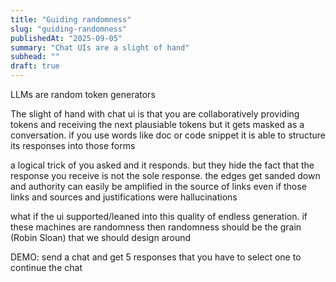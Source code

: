 ```yaml
---
title: "Guiding randomness"
slug: "guiding-randomness"
publishedAt: "2025-09-05"
summary: "Chat UIs are a slight of hand"
subhead: ""
draft: true
---
```


LLMs are random token generators

The slight of hand with chat ui is that you are collaboratively providing tokens and receiving the next plausiable tokens but it gets masked as a conversation. if you use words like doc or code snippet it is able to structure its responses into those forms

a logical trick of you asked and it responds. but they hide the fact that the response you receive is not the sole response. the edges get sanded down and authority can easily be amplified in the source of links even if those links and sources and justifications were hallucinations

what if the ui supported/leaned into this quality of endless generation. if these machines are randomness then randomness should be the grain (Robin Sloan) that we should design around

DEMO: send a chat and get 5 responses that you have to select one to continue the chat
